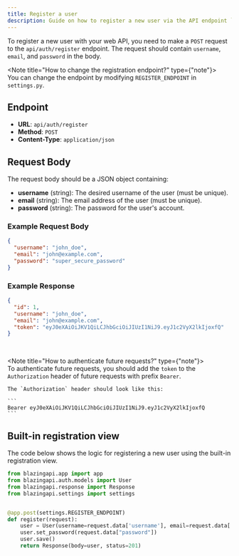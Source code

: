 ```yaml
---
title: Register a user
description: Guide on how to register a new user via the API endpoint `api/auth/register`.
---
```


To register a new user with your web API, you need to make a `POST` request to the `api/auth/register` endpoint. The request should contain `username`, `email`, and `password` in the body.

<Note title="How to change the registration endpoint?" type={"note"}>
    <br/>
    You can change the endpoint by modifying `REGISTER_ENDPOINT` in `settings.py`.

</Note>

## Endpoint

- **URL**: `api/auth/register`
- **Method**: `POST`
- **Content-Type**: `application/json`

## Request Body

The request body should be a JSON object containing:

- **username** (string): The desired username of the user (must be unique).
- **email** (string): The email address of the user (must be unique).
- **password** (string): The password for the user's account.

### Example Request Body

```json
{
  "username": "john_doe",
  "email": "john@example.com",
  "password": "super_secure_password"
}
```

### Example Response

```json
{
  "id": 1,
  "username": "john_doe",
  "email": "john@example.com",
  "token": "eyJ0eXAiOiJKV1QiLCJhbGciOiJIUzI1NiJ9.eyJ1c2VyX2lkIjoxfQ"
}
```

<br/>

<Note title="How to authenticate future requests?" type={"note"}>
    <br/>
    To authenticate future requests, you should add the `token` to the `Authorization` header of future requests with prefix `Bearer`.

    The `Authorization` header should look like this:

    ```
    Bearer eyJ0eXAiOiJKV1QiLCJhbGciOiJIUzI1NiJ9.eyJ1c2VyX2lkIjoxfQ
    ```
</Note>

## Built-in registration view

The code below shows the logic for registering a new user using the built-in registration view.

```python
from blazingapi.app import app
from blazingapi.auth.models import User
from blazingapi.response import Response
from blazingapi.settings import settings


@app.post(settings.REGISTER_ENDPOINT)
def register(request):
    user = User(username=request.data['username'], email=request.data['email'])
    user.set_password(request.data["password"])
    user.save()
    return Response(body=user, status=201)
```